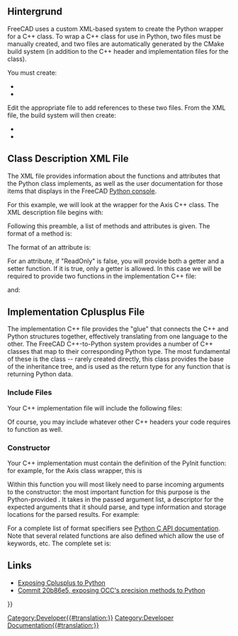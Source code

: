 <languages/>

{{VeryImportantMessage|This article is a stub. Please contribute your knowledge to it!}}
{{TOCright}}

<span id="Background"></span>
==Hintergrund==

FreeCAD uses a custom XML-based system to create the Python wrapper for a C++ class. To wrap a C++ class for use in Python, two files must be manually created, and two files are automatically generated by the CMake build system (in addition to the C++ header and implementation files for the class).

You must create:
* {{incode|[YourClass]Py.xml}}
* {{incode|[YourClass]PyImp.cpp}}

Edit the appropriate {{FileName|CMakeLists.txt}} file to add references to these two files. From the XML file, the build system will then create:
* {{incode|[YourClass]Py.cpp}}
* {{incode|[YourClass]Py.h}}

== Class Description XML File ==

The XML file {{incode|[YourClass]Py.xml}} provides information about the functions and attributes that the Python class implements, as well as the user documentation for those items that displays in the FreeCAD [[Python_console|Python console]].

For this example, we will look at the wrapper for the Axis C++ class. The XML description file begins with:

{{Code|lang=xml|code=
<?xml version="1.0" encoding="UTF-8"?>
<GenerateModel xmlns:xsi="http://www.w3.org/2001/XMLSchema-instance" xsi:noNamespaceSchemaLocation="generateMetaModel_Module.xsd">
    <PythonExport
        Father="PyObjectBase"
        Name="AxisPy"
        Twin="Axis"
        TwinPointer="Axis"
        Include="Base/Axis.h"
        FatherInclude="Base/PyObjectBase.h"
        Namespace="Base"
        Constructor="true"
        Delete="true"
        FatherNamespace="Base">
    <Documentation>
        <Author Licence="LGPL" Name="Juergen Riegel" EMail="FreeCAD@juergen-riegel.net" />
        <UserDocu>User documentation here
          <!-- Lengthy comments removed. See source file. -->
        </UserDocu>
        <DeveloperDocu>Developer documentation here</DeveloperDocu>
    </Documentation>
}}

Following this preamble, a list of methods and attributes is given. The format of a method is:

{{Code|lang=xml|code=
<Methode Name="move">
    <Documentation>
        <UserDocu>
        move(Vector)
        Move the axis base along the vector
        </UserDocu>
    </Documentation>
</Methode>
}}

The format of an attribute is:

{{Code|lang=xml|code=
<Attribute Name="Direction" ReadOnly="false">
    <Documentation>
        <UserDocu>Direction vector of the Axis</UserDocu>
    </Documentation>
    <Parameter Name="Direction" Type="Object" />
</Attribute>
}}

For an attribute, if "ReadOnly" is false, you will provide both a getter and a setter function. If it is true, only a getter is allowed. In this case we will be required to provide two functions in the implementation C++ file:

{{Code|lang=cpp|code=
Py::Object AxisPy::getDirection(void) const
}}

and:

{{Code|lang=cpp|code=
void AxisPy::setDirection(Py::Object arg)
}}

== Implementation Cplusplus File ==

The implementation C++ file {{incode|[YourClass]PyImp.cpp}} provides the "glue" that connects the C++ and Python structures together, effectively translating from one language to the other. The FreeCAD C++-to-Python system provides a number of C++ classes that map to their corresponding Python type. The most fundamental of these is the {{incode|Py::Object}} class -- rarely created directly, this class provides the base of the inheritance tree, and is used as the return type for any function that is returning Python data.

=== Include Files ===

Your C++ implementation file will include the following files:

{{Code|lang=cpp|code=
#include "PreCompiled.h"

#include "[YourClass].h"

// Inclusion of the generated files (generated out of [YourClass]Py.xml)
#include "[YourClass]Py.h"
#include "[YourClass]Py.cpp"
}}

Of course, you may include whatever other C++ headers your code requires to function as well.

=== Constructor ===

Your C++ implementation must contain the definition of the PyInit function: for example, for the Axis class wrapper, this is

{{Code|lang=cpp|code=
int AxisPy::PyInit(PyObject* args, PyObject* /*kwd*/)
}}

Within this function you will most likely need to parse incoming arguments to the constructor: the most important function for this purpose is the Python-provided {{incode|PyArg_ParseTuple}}. It takes in the passed argument list, a descriptor for the expected arguments that it should parse, and type information and storage locations for the parsed results. For example:

{{Code|lang=cpp|code=
    PyObject* d;
    if (PyArg_ParseTuple(args, "O!O", &(Base::VectorPy::Type), &o,
                                      &(Base::VectorPy::Type), &d)) {
        // NOTE: The first parameter defines the base (origin) and the second the direction.
        *getAxisPtr() = Base::Axis(static_cast<Base::VectorPy*>(o)->value(),
                                   static_cast<Base::VectorPy*>(d)->value());
        return 0;
    }
}}

For a complete list of format specifiers see [https://docs.python.org/3/c-api/arg.html Python C API documentation]. Note that several related functions are also defined which allow the use of keywords, etc. The complete set is:

{{Code|lang=cpp|code=
PyAPI_FUNC(int) PyArg_Parse (PyObject *, const char *, ...);
PyAPI_FUNC(int) PyArg_ParseTuple (PyObject *, const char *, ...);
PyAPI_FUNC(int) PyArg_ParseTupleAndKeywords (PyObject *, PyObject *, const char *, char **, ...);
PyAPI_FUNC(int) PyArg_VaParse (PyObject *, const char *, va_list);
PyAPI_FUNC(int) PyArg_VaParseTupleAndKeywords (PyObject *, PyObject *, const char *, char **, va_list);
}}

== Links ==

* [[Exposing_Cplusplus_to_Python|Exposing Cplusplus to Python]]
* [https://github.com/FreeCAD/FreeCAD/commit/20b86e55b8dd1873f4c19e036d047528c9ff7f4e Commit 20b86e5, exposing OCC's precision methods to Python]


{{Powerdocnavi{{#translation:}}}}
[[Category:Developer{{#translation:}}]]
[[Category:Developer Documentation{{#translation:}}]]